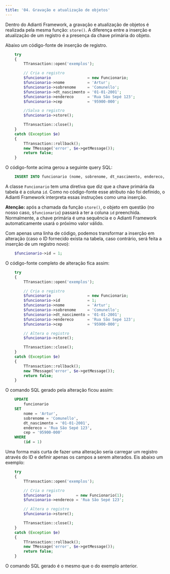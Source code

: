 ```yaml
---
title: '04. Gravação e atualização de objetos'
---
```


Dentro do Adianti Framework, a gravação e atualização de objetos é realizada pela mesma função: `store()`. A diferença entre a inserção e atualização de um registro é a presença da chave primária do objeto.

Abaixo um código-fonte de inserção de registro.

```php
    try
    {
        TTransaction::open('exemplos');

        // Cria o registro
        $funcionario                = new Funcionario;
        $funcionario->nome          = 'Artur';
        $funcionario->sobrenome     = 'Comunello';
        $funcionario->dt_nascimento = '01-01-2001';
        $funcionario->endereco      = 'Rua São Sepé 123';
        $funcionario->cep           = '95900-000';

        //Salva o registro
        $funcionario->store();

        TTransaction::close();
    }
    catch (Exception $e)
    {
        TTransaction::rollback();
        new TMessage('error', $e->getMessage());
        return false;       
    }
```

O código-fonte acima gerou a seguinte query SQL:

```sql
    INSERT INTO funcionario (nome, sobrenome, dt_nascimento, endereco, cep) values ('Artur', 'Comunello', '01-01-2001', 'Rua São Sepé 123', '95900-000')
```

A classe `Funcionario` tem uma diretiva que diz que a chave primária da tabela é a coluna `id`. Como no código-fonte esse atributo não foi definido, o Adianti Framework interpreta essas instruções como uma inserção.

**Atenção:** após a chamada da função `store()`, o objeto em questão (no nosso caso, `$funcionario`) passará a ter a coluna `id` preenchida. Normalmente, a chave primária é uma sequência e o Adianti Framework automaticamente usará o próximo valor válido.

Com apenas uma linha de código, podemos transformar a inserção em alteração (caso o ID fornecido exista na tabela, caso contrário, será feita a inserção de um registro novo):

```php
    $funcionario->id = 1;
```

O código-fonte completo de alteração fica assim:

```php
    try
    {
        TTransaction::open('exemplos');

        // Cria o registro
        $funcionario                = new Funcionario;
        $funcionario->id            = 1;
        $funcionario->nome          = 'Artur';
        $funcionario->sobrenome     = 'Comunello';
        $funcionario->dt_nascimento = '01-01-2001';
        $funcionario->endereco      = 'Rua São Sepé 123';
        $funcionario->cep           = '95900-000';

        // Altera o registro
        $funcionario->store();

        TTransaction::close();
    }
    catch (Exception $e)
    {
        TTransaction::rollback();
        new TMessage('error', $e->getMessage());
        return false;       
    }   
```

O comando SQL gerado pela alteração ficou assim:

```sql
    UPDATE 
        funcionario 
    SET 
        nome = 'Artur', 
        sobrenome = 'Comunello', 
        dt_nascimento = '01-01-2001', 
        endereco = 'Rua São Sepé 123', 
        cep = '95900-000' 
    WHERE 
        (id = 1)
```

Uma forma mais curta de fazer uma alteração seria carregar um registro através do ID e definir apenas os campos a serem alterados. Eis abaixo um exemplo:

```php
    try
    {
        TTransaction::open('exemplos');

        // Cria o registro
        $funcionario           = new Funcionario(1);
        $funcionario->endereco = 'Rua São Sepé 123';

        // Altera o registro
        $funcionario->store();

        TTransaction::close();
    }
    catch (Exception $e)
    {
        TTransaction::rollback();
        new TMessage('error', $e->getMessage());
        return false;       
    }   
```

O comando SQL gerado é o mesmo que o do exemplo anterior.
